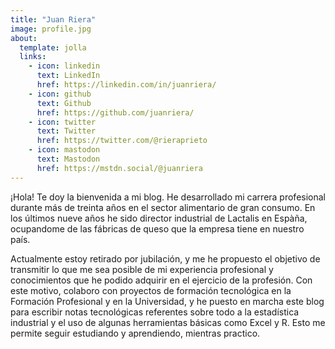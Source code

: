 ```yaml
---
title: "Juan Riera"
image: profile.jpg
about:
  template: jolla
  links:
    - icon: linkedin
      text: LinkedIn
      href: https://linkedin.com/in/juanriera/
    - icon: github
      text: Github
      href: https://github.com/juanriera/    
    - icon: twitter
      text: Twitter
      href: https://twitter.com/@rieraprieto
    - icon: mastodon
      text: Mastodon
      href: https://mstdn.social/@juanriera
---
```


¡Hola! Te doy la bienvenida a mi blog. He desarrollado mi carrera profesional durante más de treinta años en el sector alimentario de gran consumo. En los últimos nueve años he sido director industrial de Lactalis en Espàña, ocupandome de las fábricas de queso que la empresa tiene en nuestro país.

Actualmente estoy retirado por jubilación, y me he propuesto el objetivo de transmitir lo que me sea posible de mi experiencia profesional y conocimientos que he podido adquirir en el ejercicio de la profesión. Con este motivo, colaboro con proyectos de formación tecnológica en la Formación Profesional y en la Universidad, y he puesto en marcha este blog para escribir notas tecnológicas referentes sobre todo a la estadística industrial y el uso de algunas herramientas básicas como Excel y R. Esto me permite seguir estudiando y aprendiendo, mientras practico.
